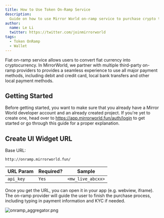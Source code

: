 ```yaml
---
title: How to Use Token On-Ramp Service
description:
  Guide on how to use Mirror World on-ramp service to purchase crypto token
author:
  name: Le Li
  twitter: https://twitter.com/joinmirrorworld
tags:
  - Token OnRamp
  - Wallet
---
```


Fiat on-ramp service allows users to convert fiat currency into cryptocurrency. In MirrorWorld, we partner with multiple third-party on-ramp providers to provides a seamless experience to use all major payment methods, including debit and credit card, local bank transfers and other local payment methods.

## Getting Started

Before getting started, you want to make sure that you already have a Mirror
World developer account and an already created project. If you're yet to create
one, head over to https://app.mirrorworld.fun/auth/login to get started or go
through this guide for a proper explanation.


## Create UI Widget URL

Base URL:

```bash
http://onramp.mirrorworld.fun/
````

| URL Param  | Required?        | Sample           |
| ---------- | ---------------- | ---------------- |
| `api_key`  | `Yes`            | `<mw_live_abcxx>`|

Once you get the URL, you can open it in your app (e.g. webview, iframe). The on-ramp provider will guide the user to finish the purchase process, including typing in payment information and KYC if needed.

![onramp_aggregator.png](/docs/images/tutorials/onramp_aggregator.png)
